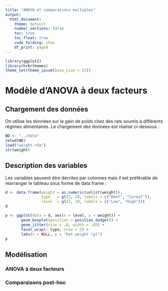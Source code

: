 ```yaml
---
title: "ANOVA et comparaisons multiples"
output: 
  html_document:
    theme: default
    number_sections: false
    toc: true
    toc_float: true
    code_folding: show
    df_print: paged
---
```


```r
library(ggplot2)
library(hrbrthemes)
theme_set(theme_ipsum(base_size = 11))
```

# Modèle d'ANOVA à deux facteurs

## Chargement des données
On utilise les données sur le gain de poids chez des rats soumis à différents régimes alimentaires. Le chargement des données est réalisé ci-dessous :

```r
WD <- "../data"
setwd(WD)
load("weight.rda")
str(weight)
```

## Description des variables

Les variables peuvent être décrites par colonnes mais il est préférable de réarranger le tableau sous forme de data frame :

```r
d <- data.frame(weight = as.numeric(unlist(weight)),
                type   = gl(2, 20, labels = c("Beef", "Cereal")),
                level  = gl(2, 10, labels = c("Low", "High")))
d
```

```r
p <- ggplot(data = d, aes(x = level, y = weight)) + 
       geom_boxplot(position = position_dodge()) +
       geom_jitter(size = .8, width = .05) +
       facet_wrap(~ type, nrow = 2) +
       labs(x = NULL, y = "Rat weight (g)")
p
```

## Modélisation {.tabset}

### ANOVA à deux facteurs


### Comparaisons post-hoc
